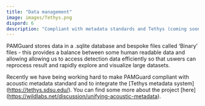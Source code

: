 ```yaml
---
title: "Data management"
image: images/Tethys.png
dispord: 6
description: "Compliant with metadata standards and Tethys (coming soon)."
---
```


PAMGuard stores data in a .sqlite database and bespoke files called 'Binary' files - this provides a balance between some human readable data and allowing allowing us to access detection data efficiently so that uswers can reprocess result and rapidly explore and visualize large datasets.

Recently we have being working hard to make PAMGuard compliant with acoustic metadata standard and to integrate the \[Tethys metadata system\](<https://tethys.sdsu.edu/>). You can find some more about the project \[here\](<https://wildlabs.net/discussion/unifying-acoustic-metadata>).
